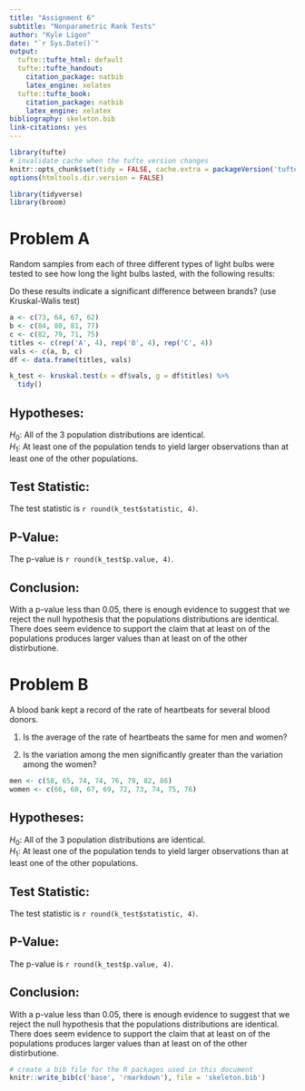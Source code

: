 ```yaml
---
title: "Assignment 6"
subtitle: "Nonparametric Rank Tests"
author: "Kyle Ligon"
date: "`r Sys.Date()`"
output:
  tufte::tufte_html: default
  tufte::tufte_handout:
    citation_package: natbib
    latex_engine: xelatex
  tufte::tufte_book:
    citation_package: natbib
    latex_engine: xelatex
bibliography: skeleton.bib
link-citations: yes
---
```


```r
library(tufte)
# invalidate cache when the tufte version changes
knitr::opts_chunk$set(tidy = FALSE, cache.extra = packageVersion('tufte'))
options(htmltools.dir.version = FALSE)
```

```r
library(tidyverse)
library(broom)
```


# Problem A

Random samples from each of three different types of light bulbs were tested to see how long the light bulbs lasted, with the following results:

Do these results indicate a significant difference between brands? (use Kruskal-Walis test)

```r
a <- c(73, 64, 67, 62)
b <- c(84, 80, 81, 77)
c <- c(82, 79, 71, 75)
titles <- c(rep('A', 4), rep('B', 4), rep('C', 4))
vals <- c(a, b, c)
df <- data.frame(titles, vals)

k_test <- kruskal.test(x = df$vals, g = df$titles) %>%
  tidy()
```

## Hypotheses:      

$H_{0}$: All of the 3 population distributions are identical.    
$H_{1}$: At least one of the population tends to yield larger observations than at least one of the other populations.    

## Test Statistic:      

The test statistic is `r round(k_test$statistic, 4)`.  

## P-Value:     

The p-value is `r round(k_test$p.value, 4)`.

## Conclusion:    

With a p-value less than 0.05, there is enough evidence to suggest that we reject the null hypothesis that the populations distributions are identical.  There does seem evidence to support the claim that at least on of the populations produces larger values than at least on of the other distirbutione.  


# Problem B

A blood bank kept a record of the rate of heartbeats for several blood donors.

1. Is the average of the rate of heartbeats the same for men and women?



2. Is the variation among the men significantly greater than the variation among the women?

```r
men <- c(58, 65, 74, 74, 76, 79, 82, 86)
women <- c(66, 68, 67, 69, 72, 73, 74, 75, 76)


```

## Hypotheses:      

$H_{0}$: All of the 3 population distributions are identical.    
$H_{1}$: At least one of the population tends to yield larger observations than at least one of the other populations.    

## Test Statistic:      

The test statistic is `r round(k_test$statistic, 4)`.  

## P-Value:     

The p-value is `r round(k_test$p.value, 4)`.

## Conclusion:    

With a p-value less than 0.05, there is enough evidence to suggest that we reject the null hypothesis that the populations distributions are identical.  There does seem evidence to support the claim that at least on of the populations produces larger values than at least on of the other distirbutione.






```r
# create a bib file for the R packages used in this document
knitr::write_bib(c('base', 'rmarkdown'), file = 'skeleton.bib')
```
